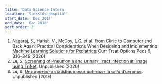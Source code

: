 ```yaml
---
title: 'Data Science Intern'
location: 'SickKids Hospital'
start_date: 'Dec 2017'
end_date: 'Dec 2018'
sort_order: 2
---
```


1. Nagaraj, S., Harish, V., McCoy, L.G. et al. [From Clinic to Computer and Back Again: Practical Considerations When Designing and Implementing Machine Learning Solutions for Pediatrics](https://link.springer.com/article/10.1007/s40746-020-00205-4). Curr Treat Options Peds 6, 336–349 (2020)
2. Lu, S. <a href="./trinet.pdf" download>Screening of Pneumonia and Urinary Tract Infection at Triage using TriNet</a>. Unpublished (2020)
3. Lu, S. <a href="./emergence.pdf" download>Une approche statistique pour optimiser la salle d’urgence</a>. Unpublished (2019)
